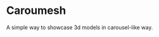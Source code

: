 


<Meta title="Caroumesh" component={Caroumesh} />


# Caroumesh

A simple way to showcase 3d models in carousel-like way.

<Canvas>
  <Story name="Default">
    <Caroumesh shadows stats>
      <Model
        src="assets/Star destroyer-transformed.glb"
        scale={0.075}
        shadows
      />
      <Model src="assets/TIE fighter-transformed.glb" scale={5} shadows />
    </Caroumesh>
  </Story>
</Canvas>
